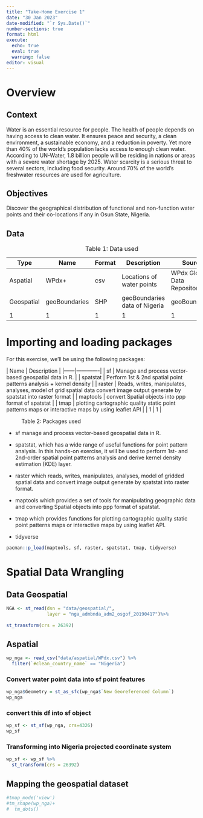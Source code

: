 ```yaml
---
title: "Take-Home Exercise 1"
date: "30 Jan 2023"
date-modified: "`r Sys.Date()`"
number-sections: true
format: html
execute: 
  echo: true
  eval: true
  warning: false
editor: visual
---
```


# Overview

## Context

Water is an essential resource for people. The health of people depends on having access to clean water. It ensures peace and security, a clean environment, a sustainable economy, and a reduction in poverty. Yet more than 40% of the world's population lacks access to enough clean water. According to UN-Water, 1.8 billion people will be residing in nations or areas with a severe water shortage by 2025. Water scarcity is a serious threat to several sectors, including food security. Around 70% of the world's freshwater resources are used for agriculture.

## Objectives

Discover the geographical distribution of functional and non-function water points and their co-locations if any in Osun State, Nigeria.

## Data

| Type       | Name          | Format | Description                   | Source                        |
|---------------|---------------|---------------|---------------|---------------|
| Aspatial   | WPdx+         | csv    | Locations of water points     | WPdx Global Data Repositories |
| Geospatial | geoBoundaries | SHP    | geoBoundaries data of Nigeria | geoBoundaries                 |
| 1          | 1             | 1      | 1                             | 1                             |

: Table 1: Data used

# Importing and loading packages

For this exercise, we'll be using the following packages: 


\| Name \| Description \| \|------\|-------------\| \| sf \| Manage and process vector-based geospatial data in R. \| \| spatstat \| Perform 1st & 2nd spatial point patterns analysis + kernel density \| \| raster \| Reads, writes, manipulates, analyses, model of grid spatial data convert image output generate by spatstat into raster format \| \| maptools \| convert Spatial objects into ppp format of spatstat \| \| tmap \| plotting cartographic quality static point patterns maps or interactive maps by using leaflet API \| \| 1 \| 1 \|

: Table 2: Packages used

-   sf manage and process vector-based geospatial data in R.

-   spatstat, which has a wide range of useful functions for point pattern analysis. In this hands-on exercise, it will be used to perform 1st- and 2nd-order spatial point patterns analysis and derive kernel density estimation (KDE) layer.

-   raster which reads, writes, manipulates, analyses, model of gridded spatial data and convert image output generate by spatstat into raster format.

-   maptools which provides a set of tools for manipulating geographic data and converting Spatial objects into ppp format of spatstat.

-   tmap which provides functions for plotting cartographic quality static point patterns maps or interactive maps by using leaflet API.

-   tidyverse

```r
pacman::p_load(maptools, sf, raster, spatstat, tmap, tidyverse)
```

# Spatial Data Wrangling

## Data Geospatial
```r
NGA <- st_read(dsn = "data/geospatial/", 
               layer = "nga_admbnda_adm2_osgof_20190417")%>%
  
st_transform(crs = 26392)
```


## Aspatial
```r
wp_nga <- read_csv("data/aspatial/WPdx.csv") %>%
  filter(`#clean_country_name` == "Nigeria")
```

### Convert water point data into sf point features
```r
wp_nga$Geometry = st_as_sfc(wp_nga$`New Georeferenced Column`)
wp_nga
```

### convert this df into sf object
```r
wp_sf <- st_sf(wp_nga, crs=4326)
wp_sf
```

### Transforming into Nigeria projected coordinate system
```r
wp_sf <- wp_sf %>%
  st_transform(crs = 26392)
```






## Mapping the geospatial dataset
```r
#tmap_mode('view')
#tm_shape(wp_nga)+
#  tm_dots()
```


















